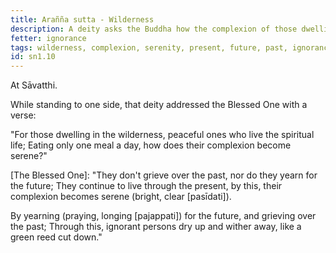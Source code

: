 ```yaml
---
title: Arañña sutta - Wilderness
description: A deity asks the Buddha how the complexion of those dwelling in the wilderness and living the spiritual life becomes serene.
fetter: ignorance
tags: wilderness, complexion, serenity, present, future, past, ignorance, sn, sn1-11, sn1
id: sn1.10
---
```


At Sāvatthi.

While standing to one side, that deity addressed the Blessed One with a verse:

"For those dwelling in the wilderness,
peaceful ones who live the spiritual life;
Eating only one meal a day,
how does their complexion become serene?"

[The Blessed One]: "They don't grieve over the past,
nor do they yearn for the future;
They continue to live through the present,
by this, their complexion becomes serene (bright, clear [pasīdati]).

By yearning (praying, longing [pajappati]) for the future,
and grieving over the past;
Through this, ignorant persons dry up and wither away,
like a green reed cut down."